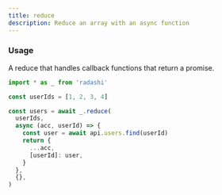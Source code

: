 ```yaml
---
title: reduce
description: Reduce an array with an async function
---
```


### Usage

A reduce that handles callback functions that return a promise.

```ts
import * as _ from 'radashi'

const userIds = [1, 2, 3, 4]

const users = await _.reduce(
  userIds,
  async (acc, userId) => {
    const user = await api.users.find(userId)
    return {
      ...acc,
      [userId]: user,
    }
  },
  {},
)
```
